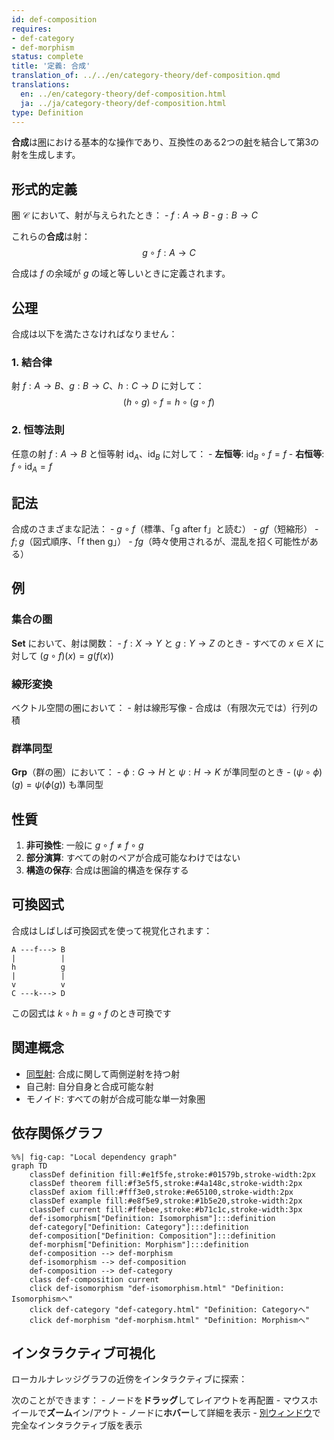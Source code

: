 ```yaml
---
id: def-composition
requires:
- def-category
- def-morphism
status: complete
title: '定義: 合成'
translation_of: ../../en/category-theory/def-composition.qmd
translations:
  en: ../en/category-theory/def-composition.html
  ja: ../ja/category-theory/def-composition.html
type: Definition
---
```


**合成**は[圏](def-category.qmd)における基本的な操作であり、互換性のある2つの[射](def-morphism.qmd)を結合して第3の射を生成します。

## 形式的定義

圏 $\mathcal{C}$ において、射が与えられたとき：
- $f: A \to B$
- $g: B \to C$

これらの**合成**は射：
$$g \circ f: A \to C$$

合成は $f$ の余域が $g$ の域と等しいときに定義されます。

## 公理

合成は以下を満たさなければなりません：

### 1. 結合律
射 $f: A \to B$、$g: B \to C$、$h: C \to D$ に対して：
$$(h \circ g) \circ f = h \circ (g \circ f)$$

### 2. 恒等法則
任意の射 $f: A \to B$ と恒等射 $\text{id}_A$、$\text{id}_B$ に対して：
- **左恒等**: $\text{id}_B \circ f = f$
- **右恒等**: $f \circ \text{id}_A = f$

## 記法

合成のさまざまな記法：
- $g \circ f$（標準、「g after f」と読む）
- $gf$（短縮形）
- $f;g$（図式順序、「f then g」）
- $fg$（時々使用されるが、混乱を招く可能性がある）

## 例

### 集合の圏
**Set** において、射は関数：
- $f: X \to Y$ と $g: Y \to Z$ のとき
- すべての $x \in X$ に対して $(g \circ f)(x) = g(f(x))$

### 線形変換
ベクトル空間の圏において：
- 射は線形写像
- 合成は（有限次元では）行列の積

### 群準同型
**Grp**（群の圏）において：
- $\phi: G \to H$ と $\psi: H \to K$ が準同型のとき
- $(\psi \circ \phi)(g) = \psi(\phi(g))$ も準同型

## 性質

1. **非可換性**: 一般に $g \circ f \neq f \circ g$
2. **部分演算**: すべての射のペアが合成可能なわけではない
3. **構造の保存**: 合成は圏論的構造を保存する

## 可換図式

合成はしばしば可換図式を使って視覚化されます：
```
A ---f---> B
|          |
h          g
|          |
v          v
C ---k---> D
```
この図式は $k \circ h = g \circ f$ のとき可換です

## 関連概念

- [同型射](def-isomorphism.qmd): 合成に関して両側逆射を持つ射
- 自己射: 自分自身と合成可能な射
- モノイド: すべての射が合成可能な単一対象圏

## 依存関係グラフ

```mermaid
%%| fig-cap: "Local dependency graph"
graph TD
    classDef definition fill:#e1f5fe,stroke:#01579b,stroke-width:2px
    classDef theorem fill:#f3e5f5,stroke:#4a148c,stroke-width:2px
    classDef axiom fill:#fff3e0,stroke:#e65100,stroke-width:2px
    classDef example fill:#e8f5e9,stroke:#1b5e20,stroke-width:2px
    classDef current fill:#ffebee,stroke:#b71c1c,stroke-width:3px
    def-isomorphism["Definition: Isomorphism"]:::definition
    def-category["Definition: Category"]:::definition
    def-composition["Definition: Composition"]:::definition
    def-morphism["Definition: Morphism"]:::definition
    def-composition --> def-morphism
    def-isomorphism --> def-composition
    def-composition --> def-category
    class def-composition current
    click def-isomorphism "def-isomorphism.html" "Definition: Isomorphismへ"
    click def-category "def-category.html" "Definition: Categoryへ"
    click def-morphism "def-morphism.html" "Definition: Morphismへ"
```

## インタラクティブ可視化

ローカルナレッジグラフの近傍をインタラクティブに探索：

::: {.graph-viz data-id="def-composition" data-width="700" data-height="500"}
:::

次のことができます：
- ノードを**ドラッグ**してレイアウトを再配置
- マウスホイールで**ズーム**イン/アウト
- ノードに**ホバー**して詳細を表示
- [別ウィンドウ](../../output/interactive/def-composition.html){target="_blank"}で完全なインタラクティブ版を表示
